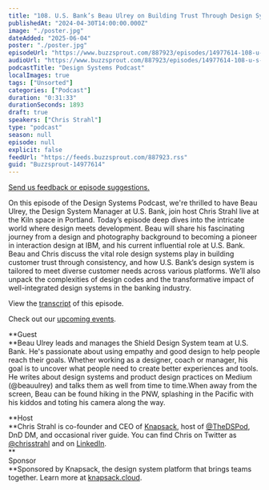 ```yaml
---
title: "108. U.S. Bank’s Beau Ulrey on Building Trust Through Design Systems"
publishedAt: "2024-04-30T14:00:00.000Z"
image: "./poster.jpg"
dateAdded: "2025-06-04"
poster: "./poster.jpg"
episodeUrl: "https://www.buzzsprout.com/887923/episodes/14977614-108-u-s-bank-s-beau-ulrey-on-building-trust-through-design-systems.mp3"
audioUrl: "https://www.buzzsprout.com/887923/episodes/14977614-108-u-s-bank-s-beau-ulrey-on-building-trust-through-design-systems.mp3"
podcastTitle: "Design Systems Podcast"
localImages: true
tags: ["Unsorted"]
categories: ["Podcast"]
duration: "0:31:33"
durationSeconds: 1893
draft: true
speakers: ["Chris Strahl"]
type: "podcast"
season: null
episode: null
explicit: false
feedUrl: "https://feeds.buzzsprout.com/887923.rss"
guid: "Buzzsprout-14977614"
---
```

[Send us feedback or episode suggestions.](https://www.buzzsprout.com/twilio/text_messages/887923/open_sms)

On this episode of the Design Systems Podcast, we're thrilled to have Beau Ulrey, the Design System Manager at U.S. Bank, join host Chris Strahl live at the Kiln space in Portland. Today’s episode deep dives into the intricate world where design meets development. Beau will share his fascinating journey from a design and photography background to becoming a pioneer in interaction design at IBM, and his current influential role at U.S. Bank. Beau and Chris discuss the vital role design systems play in building customer trust through consistency, and how U.S. Bank’s design system is tailored to meet diverse customer needs across various platforms. We’ll also unpack the complexities of design codes and the transformative impact of well-integrated design systems in the banking industry.

View the [transcript](https://docs.google.com/document/d/1nK8WMzxXXWg-tuOakXrWMIzHJESpWJD6pTnYBaE-t_U/edit?usp=sharing) of this episode.

Check out our [upcoming events](https://www.knapsack.cloud/events).  

**Guest  
**Beau Ulrey leads and manages the Shield Design System team at U.S. Bank. He's passionate about using empathy and good design to help people reach their goals. Whether working as a designer, coach or manager, his goal is to uncover what people need to create better experiences and tools. He writes about design systems and product design practices on Medium (@beauulrey) and talks them as well from time to time.When away from the screen, Beau can be found hiking in the PNW, splashing in the Pacific with his kiddos and toting his camera along the way.

**Host  
**Chris Strahl is co-founder and CEO of [Knapsack](https://www.knapsack.cloud/), host of [@TheDSPod](https://twitter.com/thedspod), DnD DM, and occasional river guide. You can find Chris on Twitter as [@chrisstrahl](https://twitter.com/chrisstrahl) and on [LinkedIn](https://www.linkedin.com/in/chrisstrahl/).  
**  
Sponsor  
**Sponsored by Knapsack, the design system platform that brings teams together. Learn more at [knapsack.cloud](https://www.knapsack.cloud/?utm_source=podcast).
